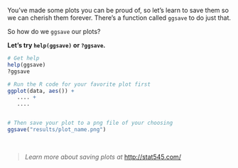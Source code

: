 
You've made some plots you can be proud of, so let's learn to save them so we can cherish them forever. There's a function called `ggsave` to do just that. 

So how do we `ggsave` our plots? 

__Let's try `help(ggsave)` or `?ggsave`.__

```{r ggsave, eval = F, echo = T}
# Get help
help(ggsave)
?ggsave

# Run the R code for your favorite plot first
ggplot(data, aes()) +
   .... +
   ....


# Then save your plot to a png file of your choosing
ggsave("results/plot_name.png")
```


<br>

> _Learn more about saving plots at_ [http://stat545.com/](http://stat545.com/block017_write-figure-to-file.html)

<br>
